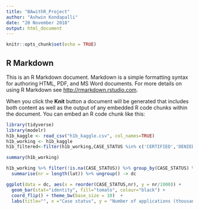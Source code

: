 ---
title: "BAwithR_Project"
author: "Ashwin Kondapalli"
date: "20 November 2018"
output: html_document
---

```{r setup, include=FALSE}
knitr::opts_chunk$set(echo = TRUE)
```

## R Markdown

This is an R Markdown document. Markdown is a simple formatting syntax for authoring HTML, PDF, and MS Word documents. For more details on using R Markdown see <http://rmarkdown.rstudio.com>.

When you click the **Knit** button a document will be generated that includes both content as well as the output of any embedded R code chunks within the document. You can embed an R code chunk like this:

```{r cars}
library(tidyverse)
library(modelr)
h1b_kaggle <- read_csv("h1b_kaggle.csv", col_names=TRUE)
h1b_working <- h1b_kaggle
h1b_filtered<-filter(h1b_working,CASE_STATUS %in% c('CERTIFIED','DENIED'))

summary(h1b_working)

h1b_working %>% filter(!is.na(CASE_STATUS)) %>% group_by(CASE_STATUS) %>% 
  summarise(nr = length(lat)) %>% ungroup() -> dc

ggplot(data = dc, aes(x = reorder(CASE_STATUS,nr), y = nr/1000)) +  
  geom_bar(stat="identity", fill="tomato", colour="black") +
  coord_flip() + theme_bw(base_size = 10)  +
  labs(title="", x ="Case status", y = "Number of applications (thousands)")


```

